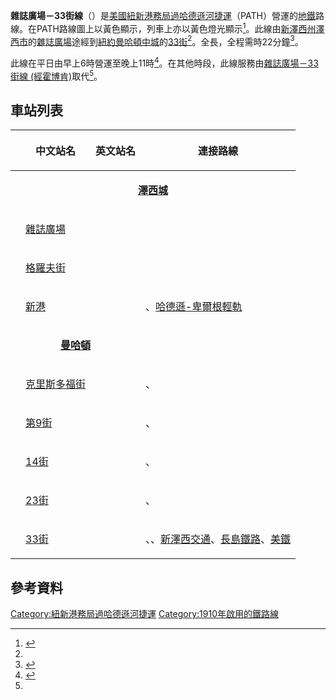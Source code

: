 {{expand|time=2016-11-05T02:58:09+00:00}}
{{Infobox rail line
|name        = {{rint|path|20px}} 雜誌廣場－33街線
|color       = #{{PATH color|JSQ-33}}
|image       = PATH 836.JPG
|image_width = 300px
|caption     = 2007年PA-4列車停靠雜誌廣場車站
|type        = [[地鐵|地鐵]]
|system      = [[紐新港務局過哈德遜河捷運|紐新港務局過哈德遜河捷運]]
|status      = 營運中
|locale      = [[新澤西州|新澤西州]][[哈德遜縣|哈德遜縣]]及[[紐約州|紐約]][[曼哈頓|曼哈頓]]
|start       = [[雜誌廣場轉運中心|雜誌廣場]]
|end         = [[33街車站_(PATH)|33街]]
|stations    = 8個
|routes      = 
|daily_ridership = 
|open        = 1910年9月6日
|close       = 
|owner       = [[紐約與新澤西港務局|紐約與新澤西港務局]]
|operator    = 紐新港務局過哈德遜河捷運
|character   = 地面及地下
|stock       = [[紐新港務局過哈德遜河捷運#現時車輛|PA5]]
|gauge       = {{RailGauge|4ft8.5in}}
|linelength  = {{convert|5.7|mi}}
|tracklength = 
|tracks = 
|electrification = [[第三軌供電|第三軌供電]]
|speed       = 
|elevation   = 
|map_state   = hide
|map         = 
}}
{{routemap
|inline = <includeonly>yes</includeonly>
|title = 雜誌廣場－33街線
|title-bg = #{{rcr|PATH|JSQ-33}}
|navbar = PATH JSQ-33
|navbar pos = 2
|map =
uCONTg~~ ~~ ~~{{rint|path}} ''往[[紐瓦克賓夕法尼亞車站|紐瓦克]]''
uACC~~ ~~[[雜誌廣場轉運中心|雜誌廣場]]
utSTRa
utHSTACC~~ ~~[[格羅夫街車站_(PATH)|格羅夫街]]
utCONTgq\utABZgr+r\~~ ~~ ~~{{rint|path}} ''往[[世界貿易中心車站_(PATH)|世界貿易中心]]''
utHSTACC~~ ~~[[新港車站_(PATH)|新港]]
\utABZgl+l\utCONTfq~~ ~~ ~~{{rint|path}} ''往[[霍博肯總站|霍博肯]]''
utKRZW~~ ~~ ~~{{link-en|哈德遜上城管道|Uptown Hudson Tubes}}~~{{BSsplit|[[紐澤西|紐澤西]]|[[紐約州|紐約州]]|line=-}}
utHST~~ ~~[[克里斯多福街車站_(PATH)|克里斯多福街]]
utHST~~ ~~[[第9街車站_(PATH)|第9街]]
utHST~~ ~~[[14街車站_(PATH)|14街]]
utHST~~ ~~[[23街車站_(PATH)|23街]]
utKACCe~~ ~~[[33街車站_(PATH)|33街]]
}}
'''雜誌廣場－33街線'''（{{lang-en|Journal Square–33rd Street}}）是[[美國|美國]][[紐新港務局過哈德遜河捷運|紐新港務局過哈德遜河捷運]]（PATH）營運的[[地鐵|地鐵]]路線。在PATH路線圖上以黃色顯示，列車上亦以黃色燈光顯示<ref name="Map">{{cite web |url=http://www.panynj.gov/path/maps.html |title=PATH Maps |publisher=The Port Authority of New York and New Jersey |accessdate=March 31, 2011}}</ref>。此線由[[新澤西州|新澤西州]][[澤西市|澤西市]]的[[雜誌廣場轉運中心|雜誌廣場]]途經{{link-en|哈德遜上城管道|Uptown Hudson Tubes}}到[[紐約州|紐約]][[曼哈頓中城|曼哈頓中城]]的[[33街車站_(PATH)|33街]]<ref name="Map"/>。全長{{convert|5.7|mi|adj=on}}，全程需時22分鐘<ref name="Facts">{{cite web |url=http://www.panynj.gov/path/facts-info.html |title=PATH Facts & Info |publisher=The Port Authority of New York and New Jersey |accessdate=March 31, 2011}}</ref>。

此線在平日由早上6時營運至晚上11時<ref name="Schedule">{{cite web |url=http://www.panynj.gov/path/full-schedules.html |title=PATH Full Schedules |publisher=The Port Authority of New York and New Jersey |accessdate=March 31, 2011}}</ref>。在其他時段，此線服務由[[雜誌廣場－33街線_(經霍博肯)|雜誌廣場－33街線 (經霍博肯)]]取代<ref name="Schedule"/>。
== 車站列表 ==
{| class="wikitable"
|-
!{{Access icon}}
!中文站名
!英文站名
!連接路線
|-
|colspan=4 align=center|'''[[澤西城|澤西城]]'''
|-
|{{Access icon}}
|[[雜誌廣場轉運中心|雜誌廣場]]
|{{lang|en|Journal Square}}
|{{rbox|NWK-WTC|NWK-WTC|#{{PATH color|NWK-WTC}}}}
|-
|{{access icon}}
|[[格羅夫街車站_(PATH)|格羅夫街]]
|{{lang|en|Grove Street}}
|{{rbox|NWK-WTC|NWK-WTC|#{{PATH color|NWK-WTC}}}}
|-
|{{Access icon}}
|[[新港車站_(PATH)|新港]]
|{{lang|en|Newport}}
|{{rbox|HOB-WTC|HOB-WTC|#{{PATH color|HOB-WTC}}}}、[[哈德遜-卑爾根輕軌|哈德遜-卑爾根輕軌]]
|-
|colspan=3 align=center|'''[[曼哈頓|曼哈頓]]'''
|-
|
|[[克里斯多福街車站_(PATH)|克里斯多福街]]
|{{lang|en|Christopher Street}}
|{{rbox|HOB-33|HOB-33|#{{PATH color|HOB-33}}}}、{{NYCS Broadway-Seventh local|time=bullets}}
|-
|
|[[第9街車站_(PATH)|第9街]]
|{{lang|en|9th Street}}
|{{rbox|HOB-33|HOB-33|#{{PATH color|HOB-33}}}}、{{NYCS West 4th|time=bullets}}
|-
|
|[[14街車站_(PATH)|14街]]
|{{lang|en|14th Street}}
|{{rbox|HOB-33|HOB-33|#{{PATH color|HOB-33}}}}、{{NYCS 14th Sixth|time=bullets}}
|-
|
|[[23街車站_(PATH)|23街]]
|{{lang|en|23rd Street}}
|{{rbox|HOB-33|HOB-33|#{{PATH color|HOB-33}}}}、{{NYCS Sixth local|time=bullets}}
|-
|{{Access icon}}
|[[33街車站_(PATH)|33街]]
|{{lang|en|33rd Street}}
|{{rbox|HOB-33|HOB-33|#{{PATH color|HOB-33}}}}、{{NYCS Herald Square|time=bullets}}、[[新澤西通勤鐵路|新澤西交通]]、[[長島鐵路|長島鐵路]]、[[美鐵|美鐵]]
|}

== 參考資料 ==
{{Reflist}}

{{PATH}}

[[Category:紐新港務局過哈德遜河捷運|Category:紐新港務局過哈德遜河捷運]]
[[Category:1910年啟用的鐵路線|Category:1910年啟用的鐵路線]]